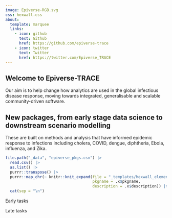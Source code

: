 ```yaml
---
image: Epiverse-RGB.svg
css: hexwall.css
about:
  template: marquee
  links:
    - icon: github
      text: Github
      href: https://github.com/epiverse-trace
    - icon: twitter
      text: Twitter
      href: https://twitter.com/Epiverse_TRACE
---
```


## Welcome to Epiverse-TRACE

Our aim is to help change how analytics are used in the global infectious disease response, moving towards integrated, generalisable and scalable community-driven software.

## New packages, from early stage data science to downstream scenario modelling

These are built on methods and analysis that have informed epidemic response to infections including cholera, COVID, dengue, diphtheria, Ebola, influenza, and Zika.

::: {.hex-container}

```r
file.path("_data", "epiverse_pkgs.csv") |>
  read.csv() |>
  as.list() |>
  purrr::transpose() |>
  purrr::map_chr(~ knitr::knit_expand(file = "_templates/hexwall_element.Rmd",
                                      pkgname = .x$pkgname,
                                      description = .x$description)) |>
  cat(sep = "\n")
```

:::

::: {.gradient-rectangle}

[Early tasks]{.early}

[Late tasks]{.late}

:::
